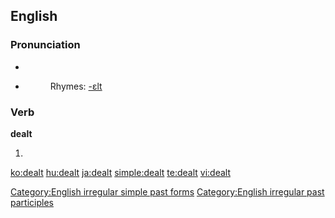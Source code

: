==English==

===Pronunciation===
*{{IPA|/'dεlt/}}
*{{audio|en-us-dealt.ogg|Audio (US)}}
*:Rhymes: [[Rhymes:English:-ɛlt|-ɛlt]]

===Verb===
'''dealt'''
# {{past of|deal}}

[[Category:English irregular simple past forms]]
[[Category:English irregular past participles]]

[[ko:dealt]]
[[hu:dealt]]
[[ja:dealt]]
[[simple:dealt]]
[[te:dealt]]
[[vi:dealt]]